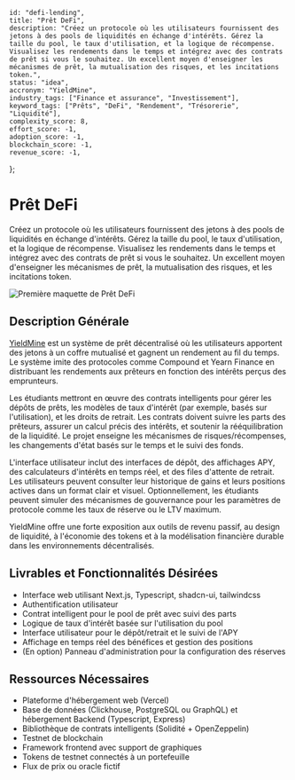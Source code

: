     id: "defi-lending",
    title: "Prêt DeFi",
    description: "Créez un protocole où les utilisateurs fournissent des jetons à des pools de liquidités en échange d'intérêts. Gérez la taille du pool, le taux d'utilisation, et la logique de récompense. Visualisez les rendements dans le temps et intégrez avec des contrats de prêt si vous le souhaitez. Un excellent moyen d'enseigner les mécanismes de prêt, la mutualisation des risques, et les incitations token.",
    status: "idea",
    accronym: "YieldMine",
    industry_tags: ["Finance et assurance", "Investissement"],
    keyword_tags: ["Prêts", "DeFi", "Rendement", "Trésorerie", "Liquidité"],
    complexity_score: 8,
    effort_score: -1,
    adoption_score: -1,
    blockchain_score: -1,
    revenue_score: -1,
};

# Prêt DeFi

Créez un protocole où les utilisateurs fournissent des jetons à des pools de liquidités en échange d'intérêts. Gérez la taille du pool, le taux d'utilisation, et la logique de récompense. Visualisez les rendements dans le temps et intégrez avec des contrats de prêt si vous le souhaitez. Un excellent moyen d'enseigner les mécanismes de prêt, la mutualisation des risques, et les incitations token.

![Première maquette de Prêt DeFi](/images/project/defi-lending.jpg)

## Description Générale

[YieldMine](https://yieldmine.monark.io) est un système de prêt décentralisé où les utilisateurs apportent des jetons à un coffre mutualisé et gagnent un rendement au fil du temps. Le système imite des protocoles comme Compound et Yearn Finance en distribuant les rendements aux prêteurs en fonction des intérêts perçus des emprunteurs.

Les étudiants mettront en œuvre des contrats intelligents pour gérer les dépôts de prêts, les modèles de taux d'intérêt (par exemple, basés sur l'utilisation), et les droits de retrait. Les contrats doivent suivre les parts des prêteurs, assurer un calcul précis des intérêts, et soutenir la rééquilibration de la liquidité. Le projet enseigne les mécanismes de risques/récompenses, les changements d'état basés sur le temps et le suivi des fonds.

L'interface utilisateur inclut des interfaces de dépôt, des affichages APY, des calculateurs d'intérêts en temps réel, et des files d'attente de retrait. Les utilisateurs peuvent consulter leur historique de gains et leurs positions actives dans un format clair et visuel. Optionnellement, les étudiants peuvent simuler des mécanismes de gouvernance pour les paramètres de protocole comme les taux de réserve ou le LTV maximum.

YieldMine offre une forte exposition aux outils de revenu passif, au design de liquidité, à l'économie des tokens et à la modélisation financière durable dans les environnements décentralisés.

## Livrables et Fonctionnalités Désirées

- Interface web utilisant Next.js, Typescript, shadcn-ui, tailwindcss
- Authentification utilisateur 
- Contrat intelligent pour le pool de prêt avec suivi des parts
- Logique de taux d'intérêt basée sur l'utilisation du pool
- Interface utilisateur pour le dépôt/retrait et le suivi de l'APY
- Affichage en temps réel des bénéfices et gestion des positions
- (En option) Panneau d'administration pour la configuration des réserves

## Ressources Nécessaires

- Plateforme d'hébergement web (Vercel)
- Base de données (Clickhouse, PostgreSQL ou GraphQL) et hébergement Backend (Typescript, Express)
- Bibliothèque de contrats intelligents (Solidité + OpenZeppelin)
- Testnet de blockchain
- Framework frontend avec support de graphiques
- Tokens de testnet connectés à un portefeuille
- Flux de prix ou oracle fictif
